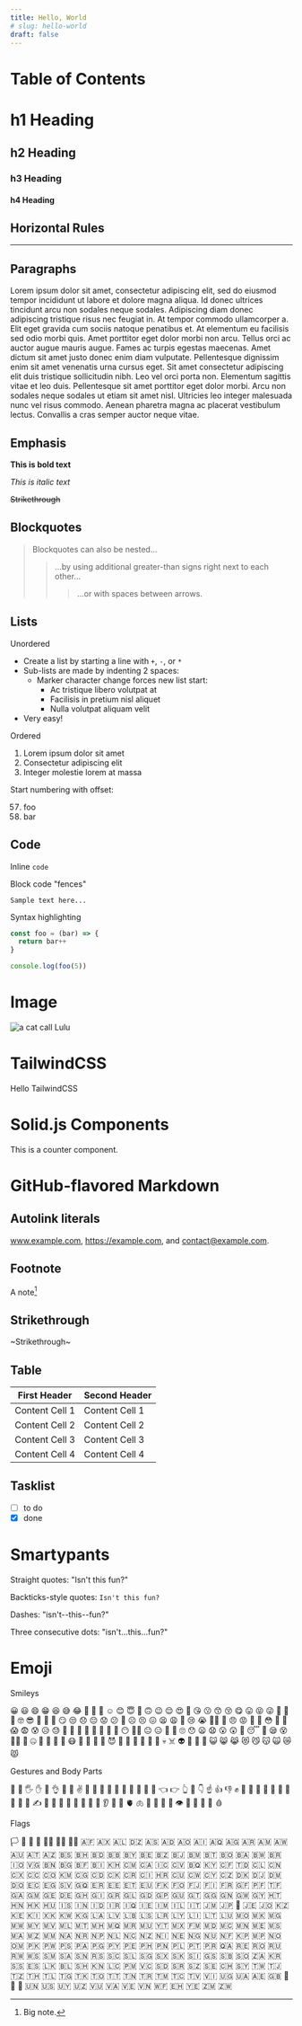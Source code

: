 ```yaml
---
title: Hello, World
# slug: hello-world
draft: false
---
```



# Table of Contents

# h1 Heading

## h2 Heading

### h3 Heading

#### h4 Heading

## Horizontal Rules

---

## Paragraphs

Lorem ipsum dolor sit amet, consectetur adipiscing elit, sed do eiusmod tempor incididunt ut labore et dolore magna aliqua. Id donec ultrices tincidunt arcu non sodales neque sodales. Adipiscing diam donec adipiscing tristique risus nec feugiat in. At tempor commodo ullamcorper a. Elit eget gravida cum sociis natoque penatibus et. At elementum eu facilisis sed odio morbi quis. Amet porttitor eget dolor morbi non arcu. Tellus orci ac auctor augue mauris augue. Fames ac turpis egestas maecenas. Amet dictum sit amet justo donec enim diam vulputate. Pellentesque dignissim enim sit amet venenatis urna cursus eget. Sit amet consectetur adipiscing elit duis tristique sollicitudin nibh. Leo vel orci porta non. Elementum sagittis vitae et leo duis. Pellentesque sit amet porttitor eget dolor morbi. Arcu non sodales neque sodales ut etiam sit amet nisl. Ultricies leo integer malesuada nunc vel risus commodo. Aenean pharetra magna ac placerat vestibulum lectus. Convallis a cras semper auctor neque vitae.

## Emphasis

**This is bold text**

_This is italic text_

~~Strikethrough~~

## Blockquotes

> Blockquotes can also be nested...
>
> > ...by using additional greater-than signs right next to each other...
> >
> > > ...or with spaces between arrows.

## Lists

Unordered

- Create a list by starting a line with `+`, `-`, or `*`
- Sub-lists are made by indenting 2 spaces:
  - Marker character change forces new list start:
    - Ac tristique libero volutpat at
    * Facilisis in pretium nisl aliquet
    - Nulla volutpat aliquam velit
- Very easy!

Ordered

1. Lorem ipsum dolor sit amet
2. Consectetur adipiscing elit
3. Integer molestie lorem at massa

Start numbering with offset:

57. foo
1. bar

## Code

Inline `code`

Block code "fences"

```
Sample text here...
```

Syntax highlighting

```js
const foo = (bar) => {
  return bar++
}

console.log(foo(5))
```

# Image

<Image src={Lulu} alt='a cat call Lulu' />

# TailwindCSS

<p class='text-xl font-bold text-blue-400 underline'>Hello TailwindCSS</p>

# Solid.js Components

<Counter client:idle>This is a counter component.</Counter>

# GitHub-flavored Markdown

## Autolink literals

www.example.com, https://example.com, and contact@example.com.

## Footnote

A note[^1]

[^1]: Big note.

## Strikethrough

~Strikethrough~

## Table

| First Header   | Second Header  |
| -------------- | -------------- |
| Content Cell 1 | Content Cell 1 |
| Content Cell 2 | Content Cell 2 |
| Content Cell 3 | Content Cell 3 |
| Content Cell 4 | Content Cell 4 |

## Tasklist

- [ ] to do
- [x] done

# Smartypants

Straight quotes: "Isn't this fun?"

Backticks-style quotes: `Isn't this fun?`

Dashes: "isn't--this--fun?"

Three consecutive dots: "isn't...this...fun?"

# Emoji

Smileys

😀 😃 😄 😁 😆 😅 😂 🤣 🥲 🥹 ☺️ 😊 😇 🙂 🙃 😉 😌 😍 🥰 😘 😗 😙 😚 😋 😛 😝 😜 🤪 🤨 🧐 🤓 😎 🥸 🤩 🥳 😏 😒 😞 😔 😟 😕 🙁 ☹️ 😣 😖 😫 😩 🥺 😢 😭 😮‍💨 😤 😠 😡 🤬 🤯 😳 🥵 🥶 😱 😨 😰 😥 😓 🫣 🤗 🫡 🤔 🫢 🤭 🤫 🤥 😶 😶‍🌫️ 😐 😑 😬 🫠 🙄 😯 😦 😧 😮 😲 🥱 😴 🤤 😪 😵 😵‍💫 🫥 🤐 🥴 🤢 🤮 🤧 😷 🤒 🤕 🤑 🤠 😈 👿 👹 👺 🤡 💩 👻 💀 ☠️ 👽 👾 🤖 🎃 😺 😸 😹 😻 😼 😽 🙀 😿 😾

Gestures and Body Parts

👋 🤚 🖐 ✋ 🖖 👌 🤌 🤏 ✌️ 🤞 🫰 🤟 🤘 🤙 🫵 🫱 🫲 🫳 🫴 👈 👉 👆 🖕 👇 ☝️ 👍 👎 ✊ 👊 🤛 🤜 👏 🫶 🙌 👐 🤲 🤝 🙏 ✍️ 💅 🤳 💪 🦾 🦵 🦿 🦶 👣 👂 🦻 👃 🫀 🫁 🧠 🦷 🦴 👀 👁 👅 👄 🫦 💋 🩸

Flags

🏳️ 🏴 🏁 🚩 🏳️‍🌈 🏳️‍⚧️ 🏴‍☠️ 🇦🇫 🇦🇽 🇦🇱 🇩🇿 🇦🇸 🇦🇩 🇦🇴 🇦🇮 🇦🇶 🇦🇬 🇦🇷 🇦🇲 🇦🇼 🇦🇺 🇦🇹 🇦🇿 🇧🇸 🇧🇭 🇧🇩 🇧🇧 🇧🇾 🇧🇪 🇧🇿 🇧🇯 🇧🇲 🇧🇹 🇧🇴 🇧🇦 🇧🇼 🇧🇷 🇮🇴 🇻🇬 🇧🇳 🇧🇬 🇧🇫 🇧🇮 🇰🇭 🇨🇲 🇨🇦 🇮🇨 🇨🇻 🇧🇶 🇰🇾 🇨🇫 🇹🇩 🇨🇱 🇨🇳 🇨🇽 🇨🇨 🇨🇴 🇰🇲 🇨🇬 🇨🇩 🇨🇰 🇨🇷 🇨🇮 🇭🇷 🇨🇺 🇨🇼 🇨🇾 🇨🇿 🇩🇰 🇩🇯 🇩🇲 🇩🇴 🇪🇨 🇪🇬 🇸🇻 🇬🇶 🇪🇷 🇪🇪 🇪🇹 🇪🇺 🇫🇰 🇫🇴 🇫🇯 🇫🇮 🇫🇷 🇬🇫 🇵🇫 🇹🇫 🇬🇦 🇬🇲 🇬🇪 🇩🇪 🇬🇭 🇬🇮 🇬🇷 🇬🇱 🇬🇩 🇬🇵 🇬🇺 🇬🇹 🇬🇬 🇬🇳 🇬🇼 🇬🇾 🇭🇹 🇭🇳 🇭🇰 🇭🇺 🇮🇸 🇮🇳 🇮🇩 🇮🇷 🇮🇶 🇮🇪 🇮🇲 🇮🇱 🇮🇹 🇯🇲 🇯🇵 🎌 🇯🇪 🇯🇴 🇰🇿 🇰🇪 🇰🇮 🇽🇰 🇰🇼 🇰🇬 🇱🇦 🇱🇻 🇱🇧 🇱🇸 🇱🇷 🇱🇾 🇱🇮 🇱🇹 🇱🇺 🇲🇴 🇲🇰 🇲🇬 🇲🇼 🇲🇾 🇲🇻 🇲🇱 🇲🇹 🇲🇭 🇲🇶 🇲🇷 🇲🇺 🇾🇹 🇲🇽 🇫🇲 🇲🇩 🇲🇨 🇲🇳 🇲🇪 🇲🇸 🇲🇦 🇲🇿 🇲🇲 🇳🇦 🇳🇷 🇳🇵 🇳🇱 🇳🇨 🇳🇿 🇳🇮 🇳🇪 🇳🇬 🇳🇺 🇳🇫 🇰🇵 🇲🇵 🇳🇴 🇴🇲 🇵🇰 🇵🇼 🇵🇸 🇵🇦 🇵🇬 🇵🇾 🇵🇪 🇵🇭 🇵🇳 🇵🇱 🇵🇹 🇵🇷 🇶🇦 🇷🇪 🇷🇴 🇷🇺 🇷🇼 🇼🇸 🇸🇲 🇸🇦 🇸🇳 🇷🇸 🇸🇨 🇸🇱 🇸🇬 🇸🇽 🇸🇰 🇸🇮 🇬🇸 🇸🇧 🇸🇴 🇿🇦 🇰🇷 🇸🇸 🇪🇸 🇱🇰 🇧🇱 🇸🇭 🇰🇳 🇱🇨 🇵🇲 🇻🇨 🇸🇩 🇸🇷 🇸🇿 🇸🇪 🇨🇭 🇸🇾 🇹🇼 🇹🇯 🇹🇿 🇹🇭 🇹🇱 🇹🇬 🇹🇰 🇹🇴 🇹🇹 🇹🇳 🇹🇷 🇹🇲 🇹🇨 🇹🇻 🇻🇮 🇺🇬 🇺🇦 🇦🇪 🇬🇧 🏴󠁧󠁢󠁥󠁮󠁧󠁿 🏴󠁧󠁢󠁳󠁣󠁴󠁿 🏴󠁧󠁢󠁷󠁬󠁳󠁿 🇺🇳 🇺🇸 🇺🇾 🇺🇿 🇻🇺 🇻🇦 🇻🇪 🇻🇳 🇼🇫 🇪🇭 🇾🇪 🇿🇲 🇿🇼
